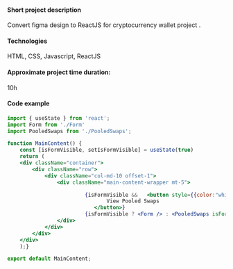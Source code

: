 
#### Short project description
Convert figma design to ReactJS for cryptocurrency wallet project .
#### Technologies
HTML, CSS, Javascript, ReactJS
#### Approximate project time duration:
10h

#### Code example

```jsx
import { useState } from 'react';
import Form from './Form'
import PooledSwaps from './PooledSwaps';

function MainContent() {
    const [isFormVisible, setIsFormVisible] = useState(true)    
    return (
    <div className="container">
        <div className="row">
            <div className="col-md-10 offset-1">
                <div className="main-content-wrapper mt-5">

                         {isFormVisible &&   <button style={{color:"white"}} className="content-toggle-btn" onClick={()=> setIsFormVisible(!isFormVisible)}>
                                View Pooled Swaps 
                            </button>}
                         {isFormVisible ? <Form /> : <PooledSwaps isFormVisible={isFormVisible} setIsFormVisible={setIsFormVisible}/>}
                </div>
            </div>
        </div>
    </div>
    );}

export default MainContent;
```

